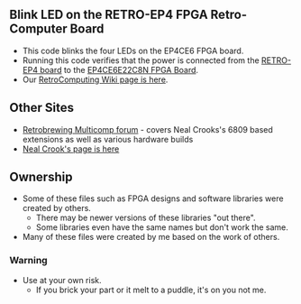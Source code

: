 == Blink LED on the RETRO-EP4 FPGA Retro-Computer Board ==

* This code blinks the four LEDs on the EP4CE6 FPGA board.
* Running this code verifies that the power is connected from the [http://land-boards.com/blwiki/index.php?title=RETRO-EP4CE6 RETRO-EP4 board] to the [http://land-boards.com/blwiki/index.php?title=EP4CE6E22C8N_FPGA_Board EP4CE6E22C8N FPGA Board].
* Our [http://land-boards.com/blwiki/index.php?title=RetroComputing RetroComputing Wiki page is here].

== Other Sites ==

* [https://www.retrobrewcomputers.org/doku.php?id=boards:sbc:multicomp:start Retrobrewing Multicomp forum] - covers Neal Crooks's 6809 based extensions as well as various hardware builds
* [https://github.com/nealcrook/multicomp6809 Neal Crook's page is here]

== Ownership ==

* Some of these files such as FPGA designs and software libraries were created by others.
** There may be newer versions of these libraries "out there".
** Some libraries even have the same names but don't work the same.
* Many of these files were created by me based on the work of others.

=== Warning ===

* Use at your own risk.
** If you brick your part or it melt to a puddle, it's on you not me.
